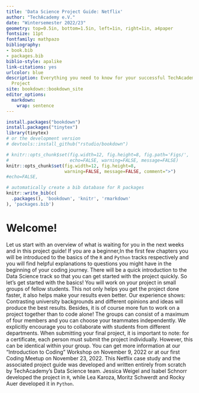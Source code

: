 ```yaml
---
title: 'Data Science Project Guide: Netflix'
author: "TechAcademy e.V."
date: "Wintersemester 2022/23"
geometry: top=0.5in, bottom=1.5in, left=1in, right=1in, a4paper
fontsize: 11pt
fontfamily: mathpazo
bibliography:
- book.bib
- packages.bib
biblio-style: apalike
link-citations: yes
urlcolor: blue
description: Everything you need to know for your successful TechAcademy Data Science
  Project
site: bookdown::bookdown_site
editor_options: 
  markdown: 
    wrap: sentence
---
```


```r
install.packages("bookdown")
install.packages("tinytex")
library(tinytex)
# or the development version
# devtools::install_github("rstudio/bookdown")
```

```r
# knitr::opts_chunk$set(fig.width=12, fig.height=8, fig.path='Figs/',
#                       echo=FALSE, warning=FALSE, message=FALSE)
knitr::opts_chunk$set(fig.width=12, fig.height=8,
                      warning=FALSE, message=FALSE, comment=">")
#echo=FALSE,
```

```r
# automatically create a bib database for R packages
knitr::write_bib(c(
  .packages(), 'bookdown', 'knitr', 'rmarkdown'
), 'packages.bib')
```

\clearpage

```{=tex}
\addtolength{\headheight}{17.82275pt}
\rhead{\includegraphics[height=0.5cm]{plot/TA_logo.png}}
```
```{=tex}
\fancyfoot{}
\fancyfoot[R]{\thepage}
\addtolength{\headheight}{17.82275pt}
```
\fancyfoot[L]{Data Science Project Guide | Honey and Bees | \copyright\ 2022, TechAcademy e.V.}

```{=tex}
\renewcommand{\headrulewidth}{0.25pt}
\renewcommand{\footrulewidth}{0.25pt}
```
```{=tex}
\tableofcontents
\clearpage
```


# Welcome!
Let us start with an overview of what is waiting for you in the next weeks and in this project guide!
If you are a beginner,In the first few chapters you will be introduced to the basics of the `R` and `Python` tracks respectively and you will find helpful explanations to questions you might have in the beginning of your coding journey. There will be a quick introduction to the Data Science track so that you can get started with the project quickly. So let’s get started with the basics!
You will work on your project in small groups of fellow students. This not only helps you get the project done faster, it also helps make your results even better. Our experience shows: Contrasting university backgrounds and different opinions and ideas will produce the best results. Besides, it is of course more fun to work on a project together than to code alone! The groups can consist of a maximum of four members and you can choose your teammates independently. We explicitly encourage you to collaborate with students from different departments. 
When submitting your final project, it is important to note: for a certificate, each person must submit the project individually. However, this can be identical within your group. You can get more information at our “Introduction to Coding” Workshop  on November 9, 2022 or at our first Coding Meetup on November 23, 2022.
This Netflix case study and the associated project guide was developed and written entirely from scratch by TechAcademy’s Data Science team. Jessica Weigel and Isabel Schnorr developed the project in `R`, while Lea Karoza, Moritz Schwerdt and Rocky Auer developed it in `Python`.
